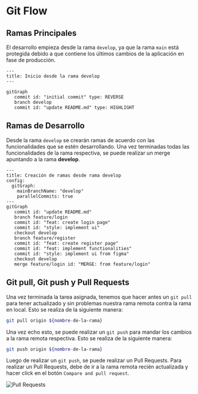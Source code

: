 # Git Flow

## Ramas Principales

El desarrollo empieza desde la rama `develop`, ya que la rama `main` está protegida debido a que contiene los últimos cambios de la aplicación en fase de producción.

```mermaid
---
title: Inicio desde la rama develop
---

gitGraph
   commit id: "initial commit" type: REVERSE
   branch develop
   commit id: "update README.md" type: HIGHLIGHT
```

## Ramas de Desarrollo

Desde la rama `develop` se crearán ramas de acuerdo con las funcionalidades que se estén desarrollando. Una vez terminadas todas las funcionalidades de la rama respectiva, se puede realizar un merge apuntando a la rama **develop**.

```mermaid
---
title: Creación de ramas desde rama develop
config:
  gitGraph:
    mainBranchName: "develop"
    parallelCommits: true
---
gitGraph
   commit id: "update README.md"
   branch feature/login
   commit id: "feat: create login page"
   commit id: "style: implement ui"
   checkout develop
   branch feature/register
   commit id: "feat: create register page"
   commit id: "feat: implement functionalities"
   commit id: "style: implement ui from figma"
   checkout develop
   merge feature/login id: "MERGE: from feature/login"

```

## Git pull, Git push y Pull Requests

Una vez terminada la tarea asignada, tenemos que hacer antes un `git pull` para tener actualizado y sin problemas nuestra rama remota contra la rama en local. Esto se realiza de la siguiente manera:

```bash
git pull origin ${nombre-de-la-rama}
```

Una vez echo esto, se puede realizar un `git push` para mandar los cambios a la rama remota respectiva. Esto se realiza de la siguiente manera:

```bash
git push origin ${nombre-de-la-rama}
```

Luego de realizar un `git push`, se puede realizar un Pull Requests. Para realizar un Pull Requests, debe de ir a la rama remota recién actualizada y hacer click en el botón `Compare and pull request`.

![Pull Requests](/images/pull-request-compare-pull-request.webp)
